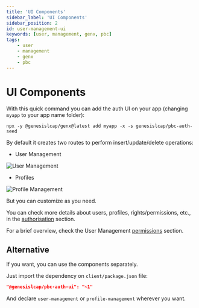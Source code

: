 ```yaml
---
title: 'UI Components'
sidebar_label: 'UI Components'
sidebar_position: 2
id: user-management-ui
keywords: [user, management, genx, pbc]
tags:
    - user
    - management
    - genx
    - pbc
---
```


# UI Components

With this quick command you can add the auth UI on your app (changing `myapp` to your app name folder):
```shell
npx -y @genesislcap/genx@latest add myapp -x -s genesislcap/pbc-auth-seed
```

By default it creates two routes to perform insert/update/delete operations:

* User Management

![User Management](/img/pbc-user-management-ui/01_user-management.png)

* Profiles

![Profile Management](/img/pbc-user-management-ui/02_profile-management.png)

But you can customize as you need.

You can check more details about users, profiles, rights/permissions, etc., in the [authorisation](/server/access-control/authorisation#users-profiles-and-right-codes) section.

For a brief overview, check the User Management [permissions](../user-management/03_permissions.mdx) section.

## Alternative

If you want, you can use the components separately.

Just import the dependency on `client/package.json` file:
```json
"@genesislcap/pbc-auth-ui": "~1"
```

And declare `user-management` or `profile-management` wherever you want.